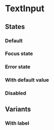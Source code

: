 

<Meta of={TextInputStories} />

# TextInput

## States

### Default

<Canvas of={TextInputStories.Primary} />

### Focus state

<Canvas of={TextInputStories.Focus} />

### Error state

<Canvas of={TextInputStories.Error} />

### With default value

<Canvas of={TextInputStories.WithDefaultValue} />

### Disabled

<Canvas of={TextInputStories.Disabled} />

## Variants

### With label

<Canvas of={TextInputStories.WithLabel} />
